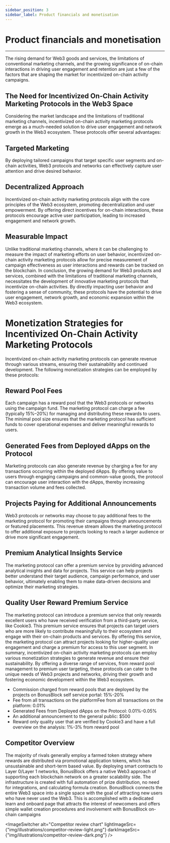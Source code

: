 ```yaml
---
sidebar_position: 3
sidebar_label: Product financials and monetisation
---
```


# Product financials and monetisation

-----------------------
The rising demand for Web3 goods and services, the limitations of conventional marketing channels, and the growing significance of on-chain interactions in driving user engagement and retention are just a few of the factors that are shaping the market for incentivized on-chain activity campaigns.

## The Need for Incentivized On-Chain Activity Marketing Protocols in the Web3 Space
Considering the market landscape and the limitations of traditional marketing channels, incentivized on-chain activity marketing protocols emerge as a much-needed solution to drive user engagement and network growth in the Web3 ecosystem. These protocols offer several advantages:

## Targeted Marketing
By deploying tailored campaigns that target specific user segments and on-chain activities, Web3 protocols and networks can effectively capture user attention and drive desired behavior.

## Decentralized Approach
Incentivized on-chain activity marketing protocols align with the core principles of the Web3 ecosystem, promoting decentralization and user empowerment. By offering direct incentives for on-chain interactions, these protocols encourage active user participation, leading to increased engagement and network growth.

## Measurable Impact
Unlike traditional marketing channels, where it can be challenging to measure the impact of marketing efforts on user behavior, incentivized on-chain activity marketing protocols allow for precise measurement of campaign effectiveness as user interactions and rewards can be tracked on the blockchain.
In conclusion, the growing demand for Web3 products and services, combined with the limitations of traditional marketing channels, necessitates the development of innovative marketing protocols that incentivize on-chain activities. By directly impacting user behavior and fostering a sense of community, these protocols have the potential to drive user engagement, network growth, and economic expansion within the Web3 ecosystem.

# Monetization Strategies for Incentivized On-Chain Activity Marketing Protocols
Incentivized on-chain activity marketing protocols can generate revenue through various streams, ensuring their sustainability and continued development. The following monetization strategies can be employed by these protocols:

## Reward Pool Fees
Each campaign has a reward pool that the Web3 protocols or networks using the campaign fund. The marketing protocol can charge a fee (typically 15%–20%) for managing and distributing these rewards to users. The minimal pool size ensures that the marketing protocol has sufficient funds to cover operational expenses and deliver meaningful rewards to users.

## Generated Fees from Deployed dApps on the Protocol
Marketing protocols can also generate revenue by charging a fee for any transactions occurring within the deployed dApps. By offering value to users through engaging campaigns and common-value goods, the protocol can encourage user interaction with the dApps, thereby increasing transaction volume and fees collected.

## Projects Paying for Additional Announcements
Web3 protocols or networks may choose to pay additional fees to the marketing protocol for promoting their campaigns through announcements or featured placements. This revenue stream allows the marketing protocol to offer additional exposure to projects looking to reach a larger audience or drive more significant engagement.

## Premium Analytical Insights Service
The marketing protocol can offer a premium service by providing advanced analytical insights and data for projects. This service can help projects better understand their target audience, campaign performance, and user behavior, ultimately enabling them to make data-driven decisions and optimize their marketing strategies.

## Quality User Reward Premium Service
The marketing protocol can introduce a premium service that only rewards excellent users who have received verification from a third-party service, like Cookie3. This premium service ensures that projects can target users who are more likely to contribute meaningfully to their ecosystem and engage with their on-chain products and services. By offering this service, the marketing protocol can attract projects looking for higher-quality user engagement and charge a premium for access to this user segment.
In summary, incentivized on-chain activity marketing protocols can employ various monetization strategies to generate revenue and ensure their sustainability. By offering a diverse range of services, from reward pool management to premium user targeting, these protocols can cater to the unique needs of Web3 projects and networks, driving their growth and fostering economic development within the Web3 ecosystem.

- Commission charged from reward pools that are deployed by the projects on BonusBlock self service portal: 15%-20%
- Fee from all transactions on the platformFee from all transactions on the platform: 0.01%
- Generated Fees from Deployed dApps on the Protocol: 0.01%-0.05%
- An additional announcement to the general public: $500
- Reward only quality user that are verified by Cookie3 and have a full overview on the analysis: 1%-3% from reward pool


## Competitor Overview
The majority of rivals generally employ a farmed token strategy where rewards are distributed via promotional application tokens, which has unsustainable and short-term based value.
By deploying smart contracts to Layer 0/Layer 1 networks, BonusBlock offers a native Web3 approach of supporting each blockchain network on a greater scalability side.
The infrastructure is created with full automation of prize distribution, no need for integrations, and calculating formula creation.
BonusBlock connects the entire Web3 space into a single space with the goal of attracting new users who have never used the Web3. This is accomplished with a dedicated learn and onboard page that attracts the interest of newcomers and offers simple wallet creation procedures and involvement with BonusBlock on-chain campaigns

<ImageSwitcher alt="Competitor review chart" lightImageSrc={"img/illustrations/competitor-review-light.png"} darkImageSrc={"img/illustrations/competitor-review-dark.png"} />
